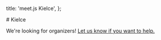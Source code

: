   title: 'meet.js Kielce',
};

<div className="prose dark:prose-invert max-w-none space-y-8 my-8">
  # Kielce

We're looking for organizers! [Let us know if you want to help.](mailto:contact@meetjs.pl)

</div>
